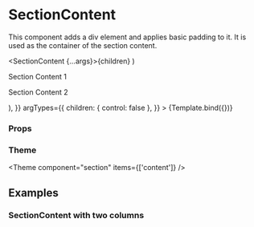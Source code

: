 
<Meta title="Components/Section/SectionContent" component={SectionContent} />

# SectionContent

This component adds a div element and applies basic padding to it.
It is used as the container of the section content.

  <SectionContent {...args}>{children}</SectionContent>
)

<Canvas>
  <Story
    name="Default"
    args={{
      children: (
        <>
          <p>Section Content 1</p>
          <p>Section Content 2</p>
        </>
      ),
    }}
    argTypes={{
      children: { control: false },
    }}
  >
    {Template.bind({})}
  </Story>
</Canvas>

### Props

<ArgsTable story="Default" />

### Theme

<Theme component="section" items={['content']} />

## Examples

### SectionContent with two columns

<Canvas>
  <Story name="SectionContent with two columns">
    <SectionContent layout={SectionContentLayout.twoColumnGrid}>
      <DescriptionItem title="E-mail" content="admin@aboutbits.it" />
      <DescriptionItem title="Name" content="John Doe" />
      <DescriptionItem
        title="Bio"
        content="John Doe is the main antagonist of the 1995 DARK psychological mystery-thriller film Se7en. He is a serial killer bent on savagely punishing those who have committed the seven deadly sins and bring attention to evil in a world that he claims is apathetic."
        className="xl:col-span-2"
      />
    </SectionContent>
  </Story>
</Canvas>
